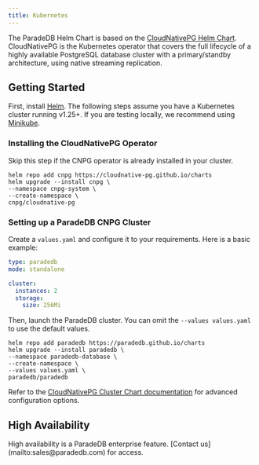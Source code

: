 ```yaml
---
title: Kubernetes
---
```


The ParadeDB Helm Chart is based on the [CloudNativePG Helm Chart](https://cloudnative-pg.io/). CloudNativePG is the Kubernetes operator that covers the full lifecycle of a highly available
PostgreSQL database cluster with a primary/standby architecture, using native streaming replication.

## Getting Started

First, install [Helm](https://helm.sh/docs/intro/install/). The following steps assume you have a Kubernetes cluster running v1.25+. If you are testing locally, we recommend
using [Minikube](https://minikube.sigs.k8s.io/docs/start/?arch=%2Fmacos%2Farm64%2Fstable%2Fbinary+download).

### Installing the CloudNativePG Operator

Skip this step if the CNPG operator is already installed in your cluster.

```console
helm repo add cnpg https://cloudnative-pg.github.io/charts
helm upgrade --install cnpg \
--namespace cnpg-system \
--create-namespace \
cnpg/cloudnative-pg
```

### Setting up a ParadeDB CNPG Cluster

Create a `values.yaml` and configure it to your requirements. Here is a basic example:

```yaml
type: paradedb
mode: standalone

cluster:
  instances: 2
  storage:
    size: 256Mi
```

Then, launch the ParadeDB cluster. You can omit the `--values values.yaml` to use the default values.

```console
helm repo add paradedb https://paradedb.github.io/charts
helm upgrade --install paradedb \
--namespace paradedb-database \
--create-namespace \
--values values.yaml \
paradedb/paradedb
```

Refer to the [CloudNativePG Cluster Chart documentation](charts/paradedb/README.md) for advanced configuration options.

## High Availability

<Info>
  High availability is a ParadeDB enterprise feature. [Contact
  us](mailto:sales@paradedb.com) for access.
</Info>
